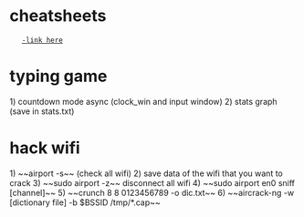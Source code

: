 = cheatsheets =
	[[-]][[ link here]]

= typing game =
1) countdown mode async (clock_win and input window)
2) stats graph (save in stats.txt)

= hack wifi =
1) ~~airport -s~~ (check all wifi)
2) save data of the wifi that you want to crack
3) ~~sudo airport -z~~ disconnect all wifi
4) ~~sudo airport en0 sniff [channel]~~
5) ~~crunch 8 8 0123456789 -o dic.txt~~
6) ~~aircrack-ng -w [dictionary file] -b $BSSID /tmp/*.cap~~

